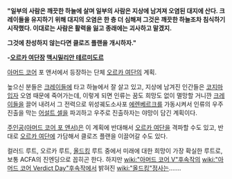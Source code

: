 '''"일부의 사람은 깨끗한 하늘에 살며 일부의 사람은 지상에 남겨져 오염된 대지에 산다. 크레이들을 유지하기 위해 대지의 오염은 한 층 더 심해져 그것은 깨끗한 하늘조차 침식하기 시작했다. 이대로는 사람은 활력을 잃고 종래에는 괴사하고 말겠지.'''



'''그것에 찬성하지 않는다면 클로즈 플랜을 개시하자."'''

'''-[[오르카 여단]]장 [[맥시밀리안 테르미도르]]'''

[[아머드 코어]] 포 앤서에서 등장하는 단체 [[오르카 여단]]의 계획.

높으신 분들은 [[크레이들]]에 타고 하늘에서 잘 살고 있고, 지상에 남겨진 인간들은 [[코지마 입자]] 오염 때문에 죽어가는데, 이렇게 되면 인류는 꿈도 희망도 없이 멸망할 거니깐 [[크레이들]]을 끌어 내려서 그 전력으로 위성궤도소사포 [[에렌베르크]]를 가동시켜서 인류의 우주 진출을 막는 [[어설트 셀]]을 파괴하고 우주로 진출하자는 야망이 담긴 계획이다.

[[주인공(아머드 코어 포 앤서)]]은 이 계획에 반대해서 [[오르카 여단]]을 격파할 수도 있고, 반대로 [[오르카 여단]]에 가담해서 클로즈 플랜을 이끌어갈 수도 있다.

컬러드 루트, 오르카 루트, [[올드킹]] 루트 중에서 미래에 대한 희망이 가장 확실한 루트로, 보통 ACFA의 진엔딩으로 꼽히곤 한다. 하지만 [[wiki:"아머드 코어 V"후속작]]의 [[wiki:"아머드 코어 Verdict Day"후속작]]에서 밝혀진 [[wiki:"올드킹"정사]]는…….
